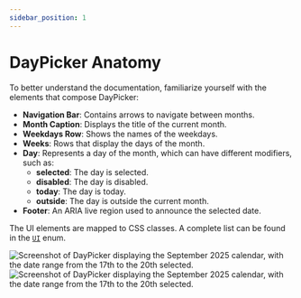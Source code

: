 ```yaml
---
sidebar_position: 1
---
```


# DayPicker Anatomy

To better understand the documentation, familiarize yourself with the elements that compose DayPicker:

- **Navigation Bar**: Contains arrows to navigate between months.
- **Month Caption**: Displays the title of the current month.
- **Weekdays Row**: Shows the names of the weekdays.
- **Weeks**: Rows that display the days of the month.
- **Day**: Represents a day of the month, which can have different modifiers, such as:
  - **selected**: The day is selected.
  - **disabled**: The day is disabled.
  - **today**: The day is today.
  - **outside**: The day is outside the current month.
- **Footer**: An ARIA live region used to announce the selected date.

The UI elements are mapped to CSS classes. A complete list can be found in the [`UI`](../api/enumerations/UI.md) enum.

<BrowserWindow shadow={false}>
  <div style={{ overflow: "auto" }}>
    <img
      style={{
        maxWidth: 600,
        width: "100%",
        margin: "2em auto",
        display: "block"
      }}
      src="../img/anatomy-light.png#gh-light-mode-only"
      alt="Screenshot of DayPicker displaying the September 2025 calendar, with the date range from the 17th to the 20th selected."
    />
    <img
      style={{
        maxWidth: 600,
        width: "100%",
        margin: "2em auto",
        display: "block"
      }}
      src="../img/anatomy-dark.png#gh-dark-mode-only"
      alt="Screenshot of DayPicker displaying the September 2025 calendar, with the date range from the 17th to the 20th selected."
    />
  </div>
</BrowserWindow>
